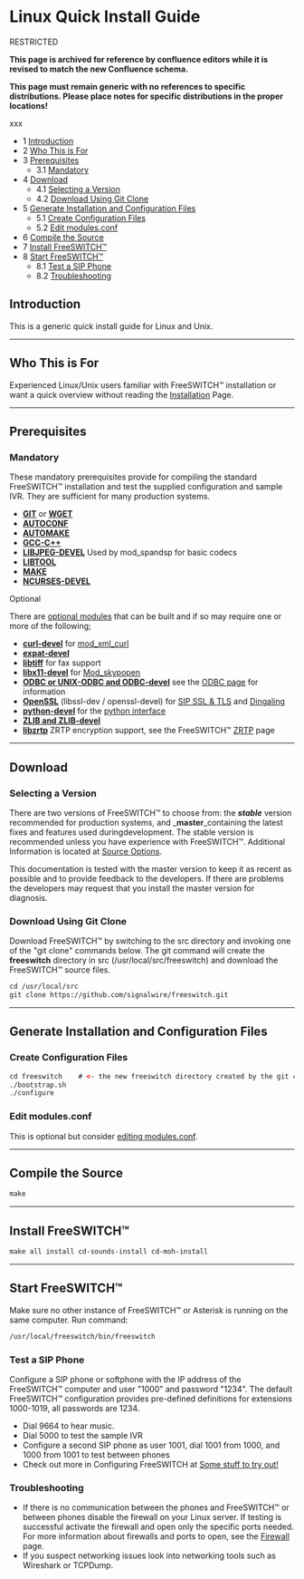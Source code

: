 
# Linux Quick Install Guide 

 

RESTRICTED

**This page is archived for reference by confluence editors while it is revised to match the new Confluence schema.** 

**This page must remain generic with no references to specific distributions. Please place notes for specific distributions in the proper locations!**

xxx

* 1 [Introduction](#introduction)
* 2 [Who This is For](#who-this-is-for)
* 3 [Prerequisites](#prerequisites)  
   * 3.1 [Mandatory](#mandatory)
* 4 [Download](#download)  
   * 4.1 [Selecting a Version](#selecting-a-version)  
   * 4.2 [Download Using Git Clone](#download-using-git-clone)
* 5 [Generate Installation and Configuration Files](#generate-installation-and-configuration-files)  
   * 5.1 [Create Configuration Files](#create-configuration-files)  
   * 5.2 [Edit modules.conf](#edit-modulesconf)
* 6 [Compile the Source](#compile-the-source)
* 7 [Install FreeSWITCH™](#install-freeswitch)
* 8 [Start FreeSWITCH™](#install-freeswitch)  
   * 8.1 [Test a SIP Phone](#test-a-sip-phone)  
   * 8.2 [Troubleshooting](#troubleshooting)

## Introduction

This is a generic quick install guide for Linux and Unix.

---

## Who This is For

Experienced Linux/Unix users familiar with FreeSWITCH™ installation or want a quick overview without reading the [Installation](../../index.mdx#about) Page.

  
---

## Prerequisites

### Mandatory

These mandatory prerequisites provide for compiling the standard FreeSWITCH™ installation and test the supplied configuration and sample IVR. They are sufficient for many production systems.

* [**GIT**](http://en.wikipedia.org/wiki/Git%5F%28software%29) or [**WGET**](http://en.wikipedia.org/wiki/Wget)
* [**AUTOCONF**](http://en.wikipedia.org/wiki/Autoconf)
* [**AUTOMAKE**](http://en.wikipedia.org/wiki/Automake)
* [**GCC-C++**](http://en.wikipedia.org/wiki/C%2B%2B)
* [**LIBJPEG-DEVEL**](http://en.wikipedia.org/wiki/Libjpeg) Used by mod\_spandsp for basic codecs
* [**LIBTOOL**](http://en.wikipedia.org/wiki/Libtool)
* [**MAKE**](http://en.wikipedia.org/wiki/Make%5F%28software%29)
* [**NCURSES-DEVEL**](http://en.wikipedia.org/wiki/Ncurses)

Optional

There are [optional modules](http://wiki.freeswitch.org/wiki/Modules) that can be built and if so may require one or more of the following;

* [**curl-devel**](http://en.wikipedia.org/wiki/Curl%5F%28programming%5Flanguage%29) for [mod\_xml\_curl](https://wiki.freeswitch.org/wiki/Mod%5Fxml%5Fcurl "Mod xml curl")
* [**expat-devel**](http://en.wikipedia.org/wiki/Expat%5F%28XML%29)
* [**libtiff**](http://en.wikipedia.org/wiki/Libtiff) for fax support
* [**libx11-devel**](http://en.wikipedia.org/wiki/X%5FWindow%5FSystemf) for [Mod\_skypopen](https://wiki.freeswitch.org/wiki/Mod%5Fskypopen "Mod skypopen")
* [**ODBC or UNIX-ODBC and ODBC-devel**](http://en.wikipedia.org/wiki/Odbc) see the [ODBC page](http://wiki.freeswitch.org/wiki/Mod%5Fspidermonkey%5Fodbc) for information
* [**OpenSSL**](http://en.wikipedia.org/wiki/Openssl) (libssl-dev / openssl-devel) for [SIP SSL & TLS](https://wiki.freeswitch.org/wiki/SIP%5FTLS "SIP TLS") and [Dingaling](https://wiki.freeswitch.org/wiki/Dingaling "Dingaling")
* [**python-devel**](http://www.python.org/) for the [python interface](https://wiki.freeswitch.org/wiki/Mod%5Fpython "Mod python")
* [**ZLIB and ZLIB-devel**](http://en.wikipedia.org/wiki/Zlib)
* [**libzrtp**](http://en.wikipedia.org/wiki/ZRTP) ZRTP encryption support, see the FreeSWITCH™ [ZRTP](https://wiki.freeswitch.org/wiki/ZRTP "ZRTP") page
  
  
---

## Download

### Selecting a Version

There are two versions of FreeSWITCH™ to choose from: the _**stable**_ version recommended for production systems, and _**master**_containing the latest fixes and features used duringdevelopment. The stable version is recommended unless you have experience with FreeSWITCH™. Additional Information is located at [Source Options](https://confluence.freeswitch.org/display/FREESWITCH/Installation#Installation-SourceOptions).

This documentation is tested with the master version to keep it as recent as possible and to provide feedback to the developers. If there are problems the developers may request that you install the master version for diagnosis.

### Download Using Git Clone

Download FreeSWITCH™ by switching to the src directory and invoking one of the "git clone" commands below. The git command will create the **freeswitch** directory in src (/usr/local/src/freeswitch) and download the FreeSWITCH™ source files.

```xml
cd /usr/local/src
git clone https://github.com/signalwire/freeswitch.git
```

---

## Generate Installation and Configuration Files

### Create Configuration Files

```xml
cd freeswitch    # <- the new freeswitch directory created by the git clone process
./bootstrap.sh
./configure
```

### Edit modules.conf

This is optional but consider [editing modules.conf](../../index.mdx#installation-methods).

  
---

## Compile the Source

```xml
make
```

  
---

## Install FreeSWITCH™

```xml
make all install cd-sounds-install cd-moh-install
```

---

## Start FreeSWITCH™

Make sure no other instance of FreeSWITCH™ or Asterisk is running on the same computer. Run command:

```xml
/usr/local/freeswitch/bin/freeswitch
```

### Test a SIP Phone

Configure a SIP phone or softphone with the IP address of the FreeSWITCH™ computer and user "1000" and password "1234". The default FreeSWITCH™ configuration provides pre-defined definitions for extensions 1000-1019, all passwords are 1234.

* Dial 9664 to hear music.
* Dial 5000 to test the sample IVR
* Configure a second SIP phone as user 1001, dial 1001 from 1000, and 1000 from 1001 to test between phones
* Check out more in Configuring FreeSWITCH at [Some stuff to try out!](https://confluence.freeswitch.org/display/FREESWITCH/Configuring+FreeSWITCH#ConfiguringFreeSWITCH-Somestufftotryout!)

### Troubleshooting

* If there is no communication between the phones and FreeSWITCH™ or between phones disable the firewall on your Linux server. If testing is successful activate the firewall and open only the specific ports needed. For more information about firewalls and ports to open, see the [Firewall](../../../Networking/Firewall_1048908.mdx#about) page.
* If you suspect networking issues look into networking tools such as Wireshark or TCPDump.


